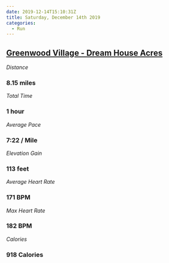```yaml
---
date: 2019-12-14T15:10:31Z
title: Saturday, December 14th 2019
categories:
  - Run
---
```

## [Greenwood Village - Dream House Acres](https://www.strava.com/activities/2932637630)

_Distance_

### 8.15 miles

_Total Time_

### 1 hour

_Average Pace_

### 7:22 / Mile

_Elevation Gain_

### 113 feet

_Average Heart Rate_

### 171 BPM

_Max Heart Rate_

### 182 BPM

_Calories_

### 918 Calories